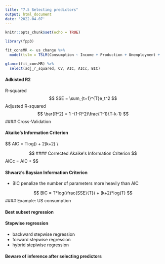```yaml
---
title: "7.5 Selecting predictors"
output: html_document
date: '2022-04-07'
---
```


```r
knitr::opts_chunk$set(echo = TRUE)
```

```r
library(fpp3)
```


```r
fit_consMR <- us_change %>%
  model(tslm = TSLM(Consumption ~ Income + Production + Unemployment + Savings))

glance(fit_consMR) %>%
  select(adj_r_squared, CV, AIC, AICc, BIC)
```

#### Adkisted R2

R-squared
$$
SSE = \sum_{t=1}^{T}e_t^2
$$
Adjusted R-squared
$$
\bar{R^2} = 1 -(1-R^2)\frac{T-1}{T-k-1}
$$
#### Cross-Validation

#### Akaike's Information Criterion

$$
AIC = Tlog(\frac{SSE}{T}) + 2(k+2) \\
\rm{where \;\; T \; is \; the \; number \; of\; observations}\\
\rm{ k \; is \; the \; number \; of \; predictors}

$$
#### Corrected Akaike's Information Criterion
$$
AICc = AIC + \frac{2(k+2)(k+3)}{T-K-3}
$$

#### Shwarz's Baysian Information Criterion
- BIC penalize the number of parameters more heavily than AIC

$$
BIC = T*log(\frac{SSE}{T}) + (k+2)*log(T)
$$
#### Example: US consumption

#### Best subset regression

#### Stepwise regression
- backward stepwise regression
- forward stepwise regression
- hybrid stepiwise regression

#### Beware of inference after selecting predictors
